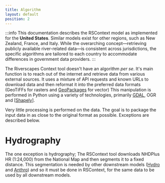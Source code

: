 ```yaml
---
title: Algorithm
layout: default
position: 2
---
```


:::info
This documentation describes the RSContext model as implemented for the **United States**. Similar models exist for other regions, such as New Zealand, France, and Italy. While the overarching concept—retrieving publicly available river-related data—is consistent across jurisdictions, the specific algorithms are tailored to each country to accommodate differences in government data providers.
:::

The Riverscapes Context tool doesn't have an algorithm *per se*. It's main function is to reach out of the internet and retrieve data from various external sources. It uses a mixture of API requests and known URLs to download data and then reformat it into the preferred data formats (GeoTiFFs for rasters and [GeoPackages](https://www.geopackage.org) for vector) This manipulation is performed in Python using a variety of technologies, primarily [GDAL](https://gdal.org/en/stable), OGR and [[Shapely](https://pypi.org/project/shapely/)]. 

Very little processing is performed on the data. The goal is to package the input data in as close to the original format as possible. Exceptions are described below.

# Hydrography

The one exception is hydrography; The RSContext tool downloads NHDPlus HR (1:24,000) from the National Map and then segments it to a fixed distance. This segmentation is needed by other downstream models ([Hydro](/hydro) and [Anthro](/anthro)) and so it must be done in RSContext, for the same data to be used by all downstream models.



